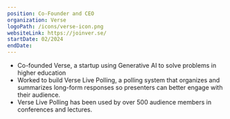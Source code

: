 ```yaml
---
position: Co-Founder and CEO
organization: Verse
logoPath: /icons/verse-icon.png
websiteLink: https://joinver.se/
startDate: 02/2024
endDate:
---
```


- Co-founded Verse, a startup using Generative AI to solve problems in higher education
- Worked to build Verse Live Polling, a polling system that organizes and summarizes long-form responses so presenters can better engage with their audience.
- Verse Live Polling has been used by over 500 audience members in conferences and lectures.